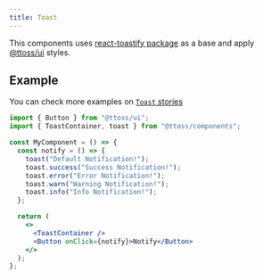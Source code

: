 ```yaml
---
title: Toast
---
```


This components uses [react-toastify package](https://fkhadra.github.io/react-toastify/introduction) as a base and apply [@ttoss/ui](/docs/modules/packages/ui/) styles.

## Example

You can check more examples on [`Toast` stories](https://storybook.ttoss.dev/?path=/story/components-toast)

```jsx
import { Button } from "@ttoss/ui";
import { ToastContainer, toast } from "@ttoss/components";

const MyComponent = () => {
  const notify = () => {
    toast("Default Notification!");
    toast.success("Success Notification!");
    toast.error("Error Notification!");
    toast.warn("Warning Notification!");
    toast.info("Info Notification!");
  };

  return (
    <>
      <ToastContainer />
      <Button onClick={notify}>Notify</Button>
    </>
  );
};
```
